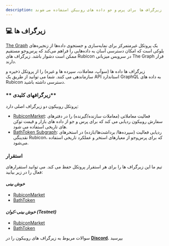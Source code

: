 ```yaml
---
description: زیرگراف ها برای پرس و جو داده های روبیکن استفاده می شوند
---
```


## 💻 زیرگراف ها

[The Graph](https://thegraph.com/en/) یک پروتکل غیرمتمرکز برای نمایه‌سازی و جستجوی داده‌ها از زنجیره‌های بلوکی است که امکان دسترسی آسان به داده‌هایی را فراهم می‌کند که پرس‌وجو مستقیم ممکن است دشوار باشد. زیرگراف های Rubicon در سرویس میزبانی The Graph قرار دارند.

زیرگراف ها داده ها (سوآپ، معاملات، سپرده ها و غیره) را از پروتکل ذخیره و سازماندهی می کنند. شما می توانید از طریق یک API استاندارد GraphQL به داده های Rubicon دسترسی داشته باشید.

### ** زیرگرافهای کلیدی**

پروتکل روبیکون دو زیرگراف اصلی دارد:

* [RubiconMarket](https://thegraph.com/hosted-service/subgraph/denverbaumgartner/rubiconmarket): فعالیت معاملاتی (معاملات سازنده/گیرنده) را در دفترهای سفارش روبیکون ردیابی می کند که برای پرس و جو از داده های بازار و قیمت توکن های تاریخی استفاده می شود.
* [BathToken Subgraph](https://thegraph.com/hosted-service/subgraph/denverbaumgartner/bathtoken): ردیابی فعالیت (سپرده‌ها/ برداشت‌ها/بازده) در استخرهای نقدینگی Rubicon، که برای پرس‌وجو از معیارهای استخر و عملکرد تاریخی استفاده می‌شود.

### **استقرار**

تیم ما این زیرگراف ها را برای هر استقرار پروتکل حفظ می کند. می توانید استقرارهای فعال را در زیر بیابید:

#### _خوش بینی_

* [RubiconMarket](https://thegraph.com/hosted-service/subgraph/denverbaumgartner/rubiconmarketoptimism)
* [BathToken](https://thegraph.com/hosted-service/subgraph/denverbaumgartner/bathtokenoptimism)

#### _خوش بینی-کوان (Testnet)_

* [RubiconMarket](https://thegraph.com/hosted-service/subgraph/denverbaumgartner/rubiconmarket)
* [BathToken](https://thegraph.com/hosted-service/subgraph/denverbaumgartner/bathtoken)



سوالات مربوط به زیرگراف های روبیکون را در [**Discord**](https://discord.com/invite/E7pS24J)**.** بپرسید